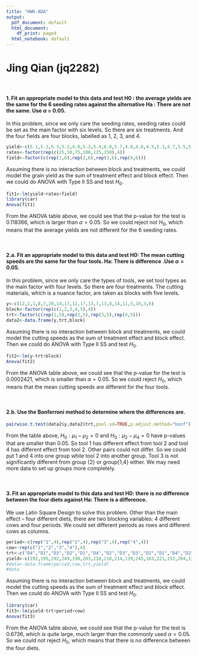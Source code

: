 ```yaml
---
title: "HW6-ADA"
output:
  pdf_document: default
  html_document:
    df_print: paged
  html_notebook: default
---
```

#                             Jing Qian (jq2282)

<br>

#### 1. Fit an appropriate model to this data and test H0 : the average yields are the same for the 6 seeding rates against the alternative Ha : There are not the same. Use $\alpha$ = 0.05.
In this problem, since we only care the seeding rates, seeding rates could be set as the main factor with six levels. 
So there are six treatments.
And the four fields are four blocks, labelled as 1, 2, 3, and 4. 
```r
yield<-c(5.1,5.3,5.3,5.2,4.8,5.3,5.4,6.0,5.7,4.8,4.8,4.5,5.3,4.7,5.5,5.0,4.4,4.9,4.7,4.3,4.7,4.4,4.7,4.1)
rates<-factor(rep(c(25,50,75,100,125,150),4)) 
field<-factor(c(rep(1,6),rep(2,6),rep(3,6),rep(4,6)))  
```

Assuming there is no interaction between block and treatments, we could model the grain yield as the sum of treatment effect and block effect.
Then we could do ANOVA with Type II SS and test $H_0$.
```r
fit1<-lm(yield~rates+field)
library(car)
Anova(fit1)
```

From the ANOVA table above, we could see that the p-value for the test is 0.118366, which is larger than $\alpha=0.05$.
So we could reject not $H_0$, which means that the average yields are not different for the 6 seeding rates.

<br>

#### 2.a. Fit an appropriate model to this data and test H0: The mean cutting speeds are the same for the four tools. Ha: There is difference .Use $\alpha=0.05$.
In this problem, since we only care the types of tools, we set tool types as the main factor with four levels. 
So there are four treatments.
The cutting materials, which is a nuance factor, are taken as blocks with five levels.
```r
y<-c(12,2,1,8,7,20,14,17,12,17,13,7,13,8,14,11,5,10,3,6)
block<-factor(rep(c(1,2,3,4,5),4)) 
trt<-factor(c(rep(1,5),rep(2,5),rep(3,5),rep(4,5)))  
data2<-data.frame(y,trt,block)
```

Assuming there is no interaction between block and treatments, we could model the cutting speeds as the sum of treatment effect and block effect.
Then we could do ANOVA with Type II SS and test $H_0$.
```r
fit2<-lm(y~trt+block)
Anova(fit2)
```

From the ANOVA table above, we could see that the p-value for the test is 0.0002421, which is smaller than $\alpha=0.05$.
So we could reject $H_0$, which means that the mean cutting speeds are different for the four tools.

<br>

#### 2.b. Use the Bonferroni method to determine where the differences are.

```r
pairwise.t.test(data2$y,data2$trt,pool.sd=TRUE,p.adjust.method="bonf")
```


From the table above, $H_0: \mu_1-\mu_2=0$ and $H_0:\mu_2-\mu_4=0$ have p-values that are smaller than 0.05.
So tool 1 has different effect from tool 2 and tool 4 has different effect from tool 2.
Other pairs could not differ.
So we could put 1 and 4 into one group while tool 2 into another group.
Tool 3 is not significantly different from group {2} or group{1,4} either.
We may need more data to set up groups more completely.

<br>

#### 3. Fit an appropriate model to this data and test H0: there is no difference between the four diets against Ha: There is a difference.
We use Latin Square Design to solve this problem.
Other than the main effect -- four different diets, there are two blocking variables: 4 different cows and four periods.
We could set different periods as rows and different cows as columns.
```r
period<-c(rep("1",4),rep("2",4),rep("3",4),rep("4",4))
cow<-rep(c("1","2","3","4"),4)
trt<-c("D4","D1","D3","D2","D1","D4","D2","D3","D3","D2","D1","D4","D2","D3","D4","D1")
yield<-c(192,195,292,249,190,203,218,210,214,139,245,163,221,152,204,134)
#data<-data.frame(period,cow,trt,yield)
#data
```

Assuming there is no interaction between block and treatments, we could model the cutting speeds as the sum of treatment effect and block effect.
Then we could do ANOVA with Type II SS and test $H_0$.
```r
library(car)
fit3<-lm(yield~trt+period+cow)
Anova(fit3)
```

From the ANOVA table above, we could see that the p-value for the test is 0.6736, which is quite large, much larger than the commonly used $\alpha=0.05$.
So we could not reject $H_0$, which means that there is no difference between the four diets.

 